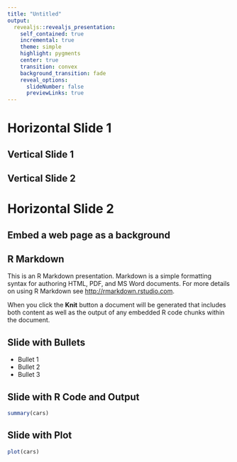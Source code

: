 ```yaml
---
title: "Untitled"
output: 
  revealjs::revealjs_presentation:
    self_contained: true
    incremental: true
    theme: simple
    highlight: pygments
    center: true
    transition: convex
    background_transition: fade
    reveal_options:
      slideNumber: false
      previewLinks: true
---
```



# Horizontal Slide 1

## Vertical Slide 1

## Vertical Slide 2

# Horizontal Slide 2

## Embed a web page as a background {data-background-iframe="https://example.com"}

## R Markdown

This is an R Markdown presentation. Markdown is a simple formatting syntax for authoring HTML, PDF, and MS Word documents. For more details on using R Markdown see <http://rmarkdown.rstudio.com>.

When you click the **Knit** button a document will be generated that includes both content as well as the output of any embedded R code chunks within the document.

## Slide with Bullets

- Bullet 1
- Bullet 2
- Bullet 3

## Slide with R Code and Output

```r
summary(cars)
```

## Slide with Plot

```r
plot(cars)
```

